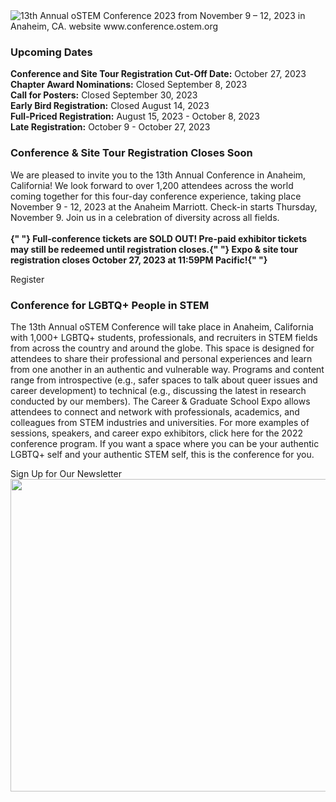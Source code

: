 

<SiteLayout>

<div className="border-b-4 border-chill-green border-solid pb-4 text-center">
  <img
    alt="13th Annual oSTEM Conference 2023 from November 9 – 12, 2023 in Anaheim, CA. website www.conference.ostem.org"
    src="/images/2023/2023conference_header.png"
    className="flex w-200 mx-auto"
  />
</div>
<div className="grid md:grid-cols-5 mt-9">
  <div className="rounded md:col-span-5 mt-8 border-b-4 border-l-4 border-r-4 border-chill-green border-solid pb-4">
    <div className="bg-chill-green">
      <h3 className="p-4">Upcoming Dates</h3>
    </div>
    <p className="p-4">
      <b>Conference and Site Tour Registration Cut-Off Date:</b> October 27, 2023 <br />
      <b>Chapter Award Nominations:</b> Closed September 8, 2023 <br />
      <b>Call for Posters:</b> Closed September 30, 2023 <br />
      <b>Early Bird Registration:</b> Closed August 14, 2023 <br />
      <b>Full-Priced Registration:</b> August 15, 2023 - October 8, 2023 <br />
      <b>Late Registration:</b> October 9 - October 27, 2023 <br />
    </p>
  </div>
  <div className="rounded md:col-span-5 mt-8 border-b-4 border-l-4 border-r-4 border-light-peach border-solid pb-4">
    <div className="bg-light-peach">
      <h3 className="p-4">Conference & Site Tour Registration Closes Soon</h3>
    </div>
    <p className="p-4">
      We are pleased to invite you to the 13th Annual Conference in Anaheim, California! We look forward to over 1,200 attendees across the world coming together for this four-day conference experience, taking place November 9 - 12, 2023 at the Anaheim Marriott. Check-in starts Thursday, November 9. Join us in a celebration of diversity across all fields.      
      <br />
      <br />
      <b>
        {" "}
        Full-conference tickets are SOLD OUT! Pre-paid exhibitor tickets may still be redeemed until registration closes.{" "}
        Expo & site tour registration closes October 27, 2023 at 11:59PM Pacific!{" "}
      </b>
    </p>
    <div className="text-xl flex justify-center p-2">
      <CTAButton onClick="/2023/registration" backgroundColor="bright-peach">
        Register
      </CTAButton>
    </div>
  </div>
  <div className="rounded-t md:col-span-5 tint tint-dark mt-7">
    <img
      className="rounded-t object-cover w-full h-full"
      src="/images/2023/2023_homepage_bannerupdate.png"
      alt=""
    />
  </div>
  <div className="rounded-b md:col-span-5 p-4 bg-tint-seamist">
    <h3>Conference for LGBTQ+ People in STEM</h3>
    <p>
      The 13th Annual oSTEM Conference will take place in Anaheim, California
      with 1,000+ LGBTQ+ students, professionals, and recruiters in STEM fields
      from across the country and around the globe. This space is designed for
      attendees to share their professional and personal experiences and learn
      from one another in an authentic and vulnerable way. Programs and content
      range from introspective (e.g., safer spaces to talk about queer issues
      and career development) to technical (e.g., discussing the latest in
      research conducted by our members). The Career & Graduate School Expo
      allows attendees to connect and network with professionals, academics, and
      colleagues from STEM industries and universities. For more examples of
      sessions, speakers, and career expo exhibitors, click here for the 2022
      conference program. If you want a space where you can be your authentic
      LGBTQ+ self and your authentic STEM self, this is the conference for you.
    </p>
  </div>
</div>

<div className="text-xl flex justify-center p-8">
  <CTAButton
    onClick="https://www.ostem.org/page/newsletter"
    backgroundColor="bright-peach"
  >
    Sign Up for Our Newsletter
  </CTAButton>
</div>

<div className="mt-8 rounded">
  <Image
    className="rounded"
    src="/images/2023/2023_homepage_image.jpg"
    alt=""
    layout="responsive"
    width="800"
    height="500"
  />
</div>

</SiteLayout>
